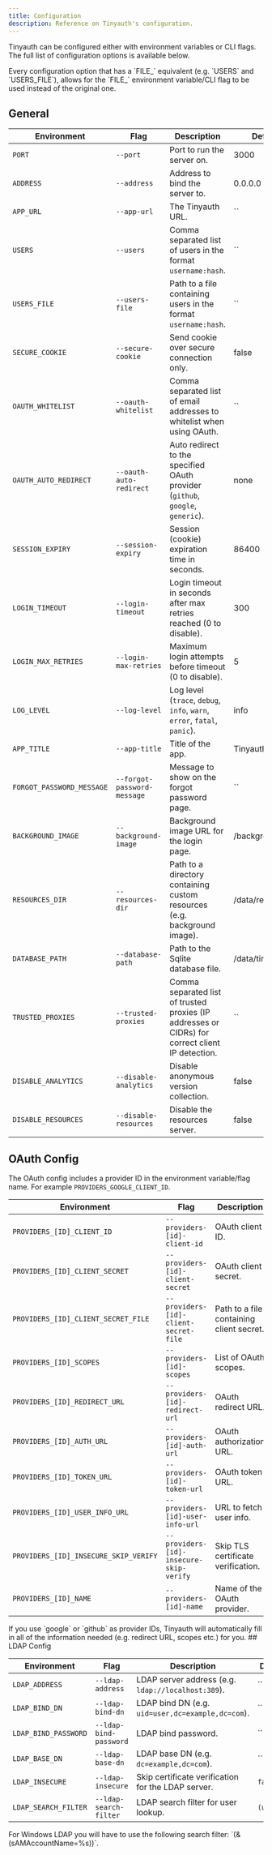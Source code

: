 ```yaml
---
title: Configuration
description: Reference on Tinyauth's configuration.
---
```


Tinyauth can be configured either with environment variables or CLI flags. The full list of configuration options is available below.

<Callout type="info">
  Every configuration option that has a `FILE_` equivalent (e.g. `USERS` and
  `USERS_FILE`), allows for the `FILE_` environment variable/CLI flag to be used
  instead of the original one.
</Callout>

## General

| Environment               | Flag                        | Description                                                                                      | Default           | Required |
| ------------------------- | --------------------------- | ------------------------------------------------------------------------------------------------ | ----------------- | -------- |
| `PORT`                    | `--port`                    | Port to run the server on.                                                                       | 3000              | no       |
| `ADDRESS`                 | `--address`                 | Address to bind the server to.                                                                   | 0.0.0.0           | no       |
| `APP_URL`                 | `--app-url`                 | The Tinyauth URL.                                                                                | ``                | yes      |
| `USERS`                   | `--users`                   | Comma separated list of users in the format `username:hash`.                                     | ``                | yes      |
| `USERS_FILE`              | `--users-file`              | Path to a file containing users in the format `username:hash`.                                   | ``                | no       |
| `SECURE_COOKIE`           | `--secure-cookie`           | Send cookie over secure connection only.                                                         | false             | no       |
| `OAUTH_WHITELIST`         | `--oauth-whitelist`         | Comma separated list of email addresses to whitelist when using OAuth.                           | ``                | no       |
| `OAUTH_AUTO_REDIRECT`     | `--oauth-auto-redirect`     | Auto redirect to the specified OAuth provider (`github`, `google`, `generic`).                   | none              | no       |
| `SESSION_EXPIRY`          | `--session-expiry`          | Session (cookie) expiration time in seconds.                                                     | 86400             | no       |
| `LOGIN_TIMEOUT`           | `--login-timeout`           | Login timeout in seconds after max retries reached (0 to disable).                               | 300               | no       |
| `LOGIN_MAX_RETRIES`       | `--login-max-retries`       | Maximum login attempts before timeout (0 to disable).                                            | 5                 | no       |
| `LOG_LEVEL`               | `--log-level`               | Log level (`trace`, `debug`, `info`, `warn`, `error`, `fatal`, `panic`).                         | info              | no       |
| `APP_TITLE`               | `--app-title`               | Title of the app.                                                                                | Tinyauth          | no       |
| `FORGOT_PASSWORD_MESSAGE` | `--forgot-password-message` | Message to show on the forgot password page.                                                     | ``                | no       |
| `BACKGROUND_IMAGE`        | `--background-image`        | Background image URL for the login page.                                                         | /background.jpg   | no       |
| `RESOURCES_DIR`           | `--resources-dir`           | Path to a directory containing custom resources (e.g. background image).                         | /data/resources   | no       |
| `DATABASE_PATH`           | `--database-path`           | Path to the Sqlite database file.                                                                | /data/tinyauth.db | no       |
| `TRUSTED_PROXIES`         | `--trusted-proxies`         | Comma separated list of trusted proxies (IP addresses or CIDRs) for correct client IP detection. | ``                | no       |
| `DISABLE_ANALYTICS`       | `--disable-analytics`       | Disable anonymous version collection.                                                            | false             | no       |
| `DISABLE_RESOURCES`       | `--disable-resources`       | Disable the resources server.                                                                    | false             | no       |

## OAuth Config

The OAuth config includes a provider ID in the environment variable/flag name. For example `PROVIDERS_GOOGLE_CLIENT_ID`.

| Environment                           | Flag                                    | Description                              | Default | Required |
| ------------------------------------- | --------------------------------------- | ---------------------------------------- | ------- | -------- |
| `PROVIDERS_[ID]_CLIENT_ID`            | `--providers-[id]-client-id`            | OAuth client ID.                         | ``      | yes      |
| `PROVIDERS_[ID]_CLIENT_SECRET`        | `--providers-[id]-client-secret`        | OAuth client secret.                     | ``      | yes      |
| `PROVIDERS_[ID]_CLIENT_SECRET_FILE`   | `--providers-[id]-client-secret-file`   | Path to a file containing client secret. | ``      | no       |
| `PROVIDERS_[ID]_SCOPES`               | `--providers-[id]-scopes`               | List of OAuth scopes.                    | ``      | yes      |
| `PROVIDERS_[ID]_REDIRECT_URL`         | `--providers-[id]-redirect-url`         | OAuth redirect URL.                      | ``      | yes      |
| `PROVIDERS_[ID]_AUTH_URL`             | `--providers-[id]-auth-url`             | OAuth authorization URL.                 | ``      | yes      |
| `PROVIDERS_[ID]_TOKEN_URL`            | `--providers-[id]-token-url`            | OAuth token URL.                         | ``      | yes      |
| `PROVIDERS_[ID]_USER_INFO_URL`        | `--providers-[id]-user-info-url`        | URL to fetch user info.                  | ``      | yes      |
| `PROVIDERS_[ID]_INSECURE_SKIP_VERIFY` | `--providers-[id]-insecure-skip-verify` | Skip TLS certificate verification.       | ``      | no       |
| `PROVIDERS_[ID]_NAME`                 | `--providers-[id]-name`                 | Name of the OAuth provider.              | ``      | no       |

<Callout type="tip">
  If you use `google` or `github` as provider IDs, Tinyauth will automatically
  fill in all of the information needed (e.g. redirect URL, scopes etc.) for
  you.
</Callout>
## LDAP Config

| Environment          | Flag                   | Description                                        | Default    | Required |
| -------------------- | ---------------------- | -------------------------------------------------- | ---------- | -------- |
| `LDAP_ADDRESS`       | `--ldap-address`       | LDAP server address (e.g. `ldap://localhost:389`). | ``         | no       |
| `LDAP_BIND_DN`       | `--ldap-bind-dn`       | LDAP bind DN (e.g. `uid=user,dc=example,dc=com`).  | ``         | no       |
| `LDAP_BIND_PASSWORD` | `--ldap-bind-password` | LDAP bind password.                                | ``         | no       |
| `LDAP_BASE_DN`       | `--ldap-base-dn`       | LDAP base DN (e.g. `dc=example,dc=com`).           | ``         | no       |
| `LDAP_INSECURE`      | `--ldap-insecure`      | Skip certificate verification for the LDAP server. | `false`    | no       |
| `LDAP_SEARCH_FILTER` | `--ldap-search-filter` | LDAP search filter for user lookup.                | `(uid=%s)` | no       |

<Callout type="tip">
  For Windows LDAP you will have to use the following search filter:
  `(&(sAMAccountName=%s))`.
</Callout>
